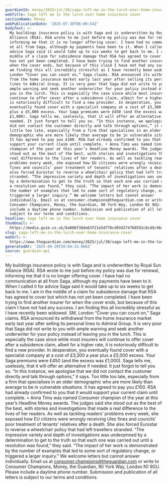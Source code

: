 ```yaml
---
guardianId: money/2025/jul/30/saga-left-me-in-the-lurch-over-home-insurance-cover
webTitle: Saga left me in the lurch over home insurance cover
sectionName: Money
webPublicationDate: '2025-07-30T06:00:54Z'
bodyText: >-
  My buildings insurance policy is with Saga and is underwritten by Royal Sun
  Alliance (RSA). RSA wrote to me just before my policy was due for renewal,
  informing me that it is no longer offering cover. I have had no communication
  at all from Saga, although my payments have been to it. When I called it for
  advice Saga said it would take up to six weeks to get back to me. I am in the
  middle of a claim for subsidence damage that RSA has agreed to cover but which
  has not yet been completed. I have been trying to find another insurer for
  when the cover ends, but because of this claim I have not had any success. I
  am finding this all incredibly stressful as I have recently been widowed. SM,
  London “Cover you can count on,” Saga claims. RSA announced its withdrawal
  from the home insurance market early last year after selling its personal
  lines to Admiral Group. It is very poor that Saga did not write to you with
  ample warning and seek another underwriter for your policy instead of leaving
  you in the lurch. This is especially the case since while most insurers will
  continue to offer cover after a subsidence claim, albeit for a higher rate, it
  is notoriously difficult to find a new provider. In desperation, you
  eventually found cover with a specialist company at a cost of £3,300 a year
  plus a £5,000 excess. Your Saga premiums were £450 (and the excess was
  £1,000). Saga tells me, uselessly, that it will offer an alternative if
  needed. It just forgot to tell you so. “In this instance, we apologise that we
  did not contact the customer directly and talk through options,” it says. Too
  little too late, especially from a firm that specialises in an older
  demographic who are more likely than average to be in vulnerable situations.
  It has agreed to pay you £100. RSA had already confirmed to you that it would
  support your current claim until complete. • Anna Tims was named Consumer
  champion of the year at this year’s Headline Money awards. The judges said she
  stood out as the best of the best, with stories and investigations that made a
  real difference to the lives of her readers. As well as tackling readers’
  problems every week, she exposed how EU citizens were wrongly receiving Ulez
  fines and councils’ poor treatment of tenants’ relatives after a death. She
  also forced Eurostar to reverse a wheelchair policy that had left travellers
  stranded. “The impressive variety and depth of investigations was underpinned
  by a determination to get to the truth so that each one was carried out until
  a resolution was found,” they said. “The impact of her work is demonstrated by
  the number of examples that led to some sort of regulatory change, or
  triggered a larger inquiry.” We welcome letters but cannot answer
  individually. Email us at consumer.champions@theguardian.com or write to
  Consumer Champions, Money, the Guardian, 90 York Way, London N1 9GU. Please
  include a daytime phone number. Submission and publication of all letters is
  subject to our terms and conditions.
headline: Saga left me in the lurch over home insurance cover
thumbnail: >-
  https://media.guim.co.uk/8a006f38de63f21e5d778cd93d274768592c8cd9/464_0_1552_1242/500.jpg
slug: saga-left-me-in-the-lurch-over-home-insurance-cover
webUrl: >-
  https://www.theguardian.com/money/2025/jul/30/saga-left-me-in-the-lurch-over-home-insurance-cover
generatedAt: '2025-08-28T20:04:33.866Z'
source: guardian-api
---
```

My buildings insurance policy is with Saga and is underwritten by Royal Sun Alliance (RSA). RSA wrote to me just before my policy was due for renewal, informing me that it is no longer offering cover. I have had no communication at all from Saga, although my payments have been to it. When I called it for advice Saga said it would take up to six weeks to get back to me. I am in the middle of a claim for subsidence damage that RSA has agreed to cover but which has not yet been completed. I have been trying to find another insurer for when the cover ends, but because of this claim I have not had any success. I am finding this all incredibly stressful as I have recently been widowed. SM, London “Cover you can count on,” Saga claims. RSA announced its withdrawal from the home insurance market early last year after selling its personal lines to Admiral Group. It is very poor that Saga did not write to you with ample warning and seek another underwriter for your policy instead of leaving you in the lurch. This is especially the case since while most insurers will continue to offer cover after a subsidence claim, albeit for a higher rate, it is notoriously difficult to find a new provider. In desperation, you eventually found cover with a specialist company at a cost of £3,300 a year plus a £5,000 excess. Your Saga premiums were £450 (and the excess was £1,000). Saga tells me, uselessly, that it will offer an alternative if needed. It just forgot to tell you so. “In this instance, we apologise that we did not contact the customer directly and talk through options,” it says. Too little too late, especially from a firm that specialises in an older demographic who are more likely than average to be in vulnerable situations. It has agreed to pay you £100. RSA had already confirmed to you that it would support your current claim until complete. • Anna Tims was named Consumer champion of the year at this year’s Headline Money awards. The judges said she stood out as the best of the best, with stories and investigations that made a real difference to the lives of her readers. As well as tackling readers’ problems every week, she exposed how EU citizens were wrongly receiving Ulez fines and councils’ poor treatment of tenants’ relatives after a death. She also forced Eurostar to reverse a wheelchair policy that had left travellers stranded. “The impressive variety and depth of investigations was underpinned by a determination to get to the truth so that each one was carried out until a resolution was found,” they said. “The impact of her work is demonstrated by the number of examples that led to some sort of regulatory change, or triggered a larger inquiry.” We welcome letters but cannot answer individually. Email us at consumer.champions@theguardian.com or write to Consumer Champions, Money, the Guardian, 90 York Way, London N1 9GU. Please include a daytime phone number. Submission and publication of all letters is subject to our terms and conditions.
